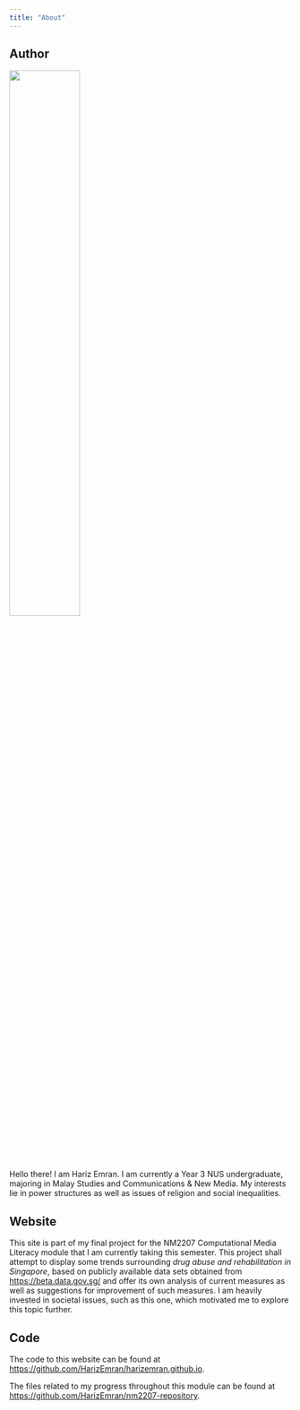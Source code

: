 ```yaml
---
title: "About"
---
```


## Author

![](hariz.jpg){fig-align="center" width="50%"}

Hello there! I am Hariz Emran. I am currently a Year 3 NUS undergraduate, majoring in Malay Studies and Communications & New Media. My interests lie in power structures as well as issues of religion and social inequalities.

## Website

This site is part of my final project for the NM2207 Computational Media Literacy module that I am currently taking this semester. This project shall attempt to display some trends surrounding *drug abuse and rehabilitation in Singapore*, based on publicly available data sets obtained from <https://beta.data.gov.sg/> and offer its own analysis of current measures as well as suggestions for improvement of such measures. I am heavily invested in societal issues, such as this one, which motivated me to explore this topic further.

## Code

The code to this website can be found at <https://github.com/HarizEmran/harizemran.github.io>.

The files related to my progress throughout this module can be found at <https://github.com/HarizEmran/nm2207-repository>.
